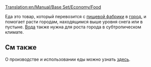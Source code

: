 [[Translation:en/Manual/Base Set/Economy/Food]]

{{ru/Груз|название=Еда
|изображение=Foodprocplant.png
|производит=[[ru/Manual/Base Set/Economy/Пищевая фабрика|Пищевая фабрика]]
|принимает=[[ru/Manual/Город|город]]
}}

Еда это товар, который перевозится с [[ru/Manual/Base Set/Economy/Пищевая фабрика|пищевой фабрики]] в [[ru/Manual/Город|город]], и помогает расти городам, находящимся выше уровня снега или в пустыне. [[ru/Manual/Base Set/Economy/Вода|Вода]] также нужна для роста города в субтропическом климате.

==См также==
О производстве и использовании еды можно узнать [http://ru.wikipedia.org/wiki/%D0%9F%D0%B8%D1%89%D0%B0 здесь].